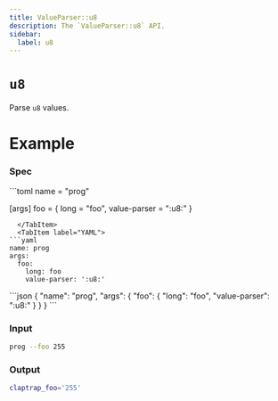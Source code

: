 ```yaml
---
title: ValueParser::u8
description: The `ValueParser::u8` API.
sidebar:
  label: u8
---
```



# `u8` <LinkButton href="https://docs.rs/clap/latest/clap/value_parser/fn.u8.html" icon="open-book" variant="minimal"></LinkButton>

<Badge text="since 0.1.0" size="small" />

Parse `u8` values.

# Example

### Spec

<Tabs syncKey="format">
  <TabItem label="TOML">
```toml
name = "prog"

[args]
foo = { long = "foo", value-parser = ":u8:" }
```
  </TabItem>
  <TabItem label="YAML">
```yaml
name: prog
args:
  foo:
    long: foo
    value-parser: ':u8:'
```
  </TabItem>
  <TabItem label="JSON">
```json
{
  "name": "prog",
  "args": {
    "foo": {
      "long": "foo",
      "value-parser": ":u8:"
    }
  }
}
```
  </TabItem>
</Tabs>

### Input

```bash
prog --foo 255
```

### Output

```bash
claptrap_foo='255'
```
